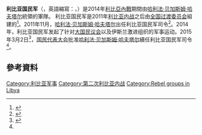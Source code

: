 {{Infobox National Military
|country={{LBY}}
|name= 利比亞國民軍<br/><small>Libyan National Army</small>
|native_name= الجيش الوطني الليبي
|image= [[File:Flag_of_The_Libyan_National_Army_(Variant).svg|280px]]
|caption= 利比亞國民軍旗<ref>{{cite web | last= | first= | last2= | first2= | title=Haftar agrees to Libya ceasefire ahead of Berlin talks | website=Middle East Online | date=2020-01-16 | url=https://middle-east-online.com/en/haftar-agrees-libya-ceasefire-ahead-berlin-talks | access-date=2020-01-07 | language=en | archive-date=2020-01-17 | archive-url=https://web.archive.org/web/20200117150557/https://middle-east-online.com/en/haftar-agrees-libya-ceasefire-ahead-berlin-talks | dead-url=no }}</ref>
|image2= 
|caption2=
|founded= 
|current_form= 
|disbanded= 
|branches= 
|headquarters= 
<!-- Leadership -->
|commander-in-chief= [[阿基拉·薩拉赫·伊薩|阿基拉·薩拉赫·伊薩]]
|commander-in-chief_title= 總司令
|minister=
|minister_title= 
|chief_of_staff=
|chief_of_staff_title=
| commander = 
| commander_title = 
<!-- Manpower -->
|age= 
|conscription= 
|manpower_data= 
|manpower_age= 
|available= 
|available_f= 
|fit=
|fit_f=
|reaching=
|reaching_f=
|active=
|ranked=
|reserve= 
|deployed= 
<!-- Financial -->
|amount= 
|percent_GDP= 
<!-- Industrial -->
|domestic_suppliers= 
|foreign_suppliers= 
|imports=
|exports=
<!-- Related aricles -->
|history= 
}}
'''利比亚国民军'''（{{lang-en|Libyan National Army}}，英語縮寫：{{lang|en|LNA}}，{{Lang-ar|الجيش الوطني الليبي}}）是2014年[[第二次利比亞內戰|利比亞內戰]]期間由[[哈利法·贝加斯姆·哈夫塔尔|哈利法·贝加斯姆·哈夫塔尔]]統領的軍隊。 利比亚国民军是2011年[[利比亚内战_(2011年)|利比亚内战]]之后由[[全国过渡委员会|全国过渡委员会]]組建的<ref>{{Cite news|title=Libya's new military chief to disarm former rebels|url=https://www.usatoday.com/news/world/story/2012-01-04/libya-disarm-rebels/52380424/1|work=USA Today|accessdate=2012-05-24|date=2012-01-04|archiveurl=https://web.archive.org/web/20160305101812/http://www.usatoday.com/news/world/story/2012-01-04/libya-disarm-rebels/52380424/1|archivedate=2016-03-05|language=en|dead-url=no}}</ref>。2011年11月，[[哈利法·贝加斯姆·哈夫塔尔|哈利法·贝加斯姆·哈夫塔尔]]出任利比亚国民军司令<ref>{{Cite web|title=Libya: New Chief for Revamped National Army|url=http://allafrica.com/stories/201111180053.html|accessdate=2013-02-05|date=2011-11-17|publisher={{link-en|AllAfrica.com}}|language=en|archive-date=2020-03-29|archive-url=https://web.archive.org/web/20200329124617/http://allafrica.com/stories/201111180053.html|dead-url=no}}</ref>。2014年，利比亚国民军发起了针对[[大国民议会_(利比亚)|大国民议会]]以及伊斯兰激进组织的军事运动。2015年3月2日<ref name="Al Jazeera">{{Cite news|url=http://www.aljazeera.com/news/africa/2015/03/libya-khalifa-haftar-army-chief-150302214813223.html|title=Libyan parliament confirms Haftar as army chief|work=Al Jazeera|date=2015-03-02|accessdate=2015-03-03|archiveurl=https://web.archive.org/web/20150304043443/http://www.aljazeera.com/news/africa/2015/03/libya-khalifa-haftar-army-chief-150302214813223.html|archivedate=2015-03-04|language=en|dead-url=no}}</ref>，[[国民代表大会_(利比亚)|国民代表大会]]批准[[哈利法·贝加斯姆·哈夫塔尔|哈利法·贝加斯姆·哈夫塔尔]]續任利比亚国民军司令<ref name="Al Jazeera" />。

== 參考資料 ==
{{Reflist|2}}
{{Commons category|Military of Libya}}
[[Category:利比亚军事|Category:利比亚军事]]
[[Category:第二次利比亚内战|Category:第二次利比亚内战]]
[[Category:Rebel_groups_in_Libya|Category:Rebel groups in Libya]]